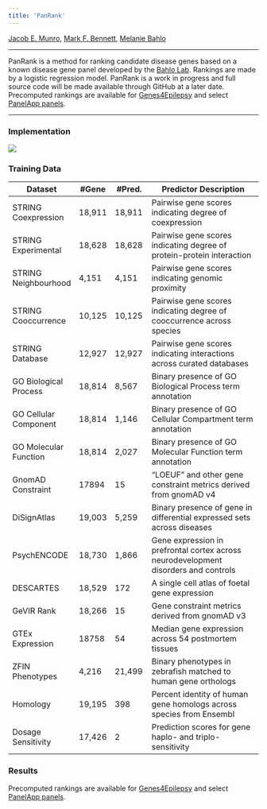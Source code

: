 ```yaml
---
title: 'PanRank'
---
```


[Jacob E. Munro](https://orcid.org/0000-0002-2751-0989), [Mark F. Bennett](https://orcid.org/0000-0002-3561-6804), [Melanie Bahlo](https://orcid.org/0000-0001-5132-0774)

---

PanRank is a method for ranking candidate disease genes based on a known disease gene panel developed by the [Bahlo Lab](https://www.wehi.edu.au/laboratory/bahlo-lab/). Rankings are made by a logistic regression model. PanRank is a work in progress and full source code will be made available through GitHub at a later date. Precomputed rankings are available for [Genes4Epilepsy](genes4epilepsy.html) and select [PanelApp panels](panelapp.html).

---

### Implementation
<img src="img/diagram.png">

### Training Data

| Dataset |	#Gene |	#Pred. | Predictor Description |
| ------- |	----- |	------ | --------------------- |
| STRING Coexpression	| 18,911 | 18,911 |	Pairwise gene scores indicating degree of coexpression |
| STRING Experimental	| 18,628 |	18,628 |	Pairwise gene scores indicating degree of protein-protein interaction |
| STRING Neighbourhood |	4,151 |	4,151	| Pairwise gene scores indicating genomic proximity  |
| STRING Cooccurrence  |	10,125  |	10,125  |	Pairwise gene scores indicating degree of cooccurrence across species  |
| STRING Database |	12,927  |	12,927  |	Pairwise gene scores indicating interactions across curated databases  |
| GO Biological Process  |	18,814  |	8,567 |	Binary presence of GO Biological Process term annotation  |
| GO Cellular Component  |	18,814  |	1,146 |	Binary presence of GO Cellular Compartment term annotation  |
| GO Molecular Function  |	18,814  |	2,027 |	Binary presence of GO Molecular Function term annotation  |
| GnomAD Constraint	 | 17894  | 15  |	“LOEUF” and other gene constraint metrics derived from gnomAD v4  |
| DiSignAtlas  | 19,003 |	5,259 |	Binary presence of gene in differential expressed sets across diseases |
| PsychENCODE |	18,730 |	1,866	| Gene expression in prefrontal cortex across neurodevelopment disorders and controls  |
| DESCARTES  |	18,529 |	172 |	A single cell atlas of foetal gene expression  |
| GeVIR Rank |	18,266 |	15 |	Gene constraint metrics derived from gnomAD v3 |
| GTEx Expression |	18758 |	54 |	Median gene expression across 54 postmortem tissues |
| ZFIN Phenotypes |	4,216 |	21,499 |	Binary phenotypes in zebrafish matched to human gene orthologs |
| Homology |	19,195 |	398 |	Percent identity of human gene homologs across species from Ensembl  |
| Dosage Sensitivity |	17,426 |	2 |	Prediction scores for gene haplo- and triplo-sensitivity |

### Results
Precomputed rankings are available for [Genes4Epilepsy](genes4epilepsy.html) and select [PanelApp panels](panelapp.html).
